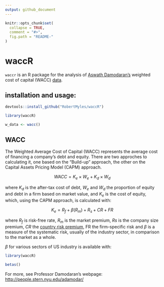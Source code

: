 ```yaml
---
output: github_document
---
```


<!-- README.md is generated from README.Rmd. Please edit that file -->

```r
knitr::opts_chunk$set(
  collapse = TRUE,
  comment = "#>",
  fig.path = "README-"
)
```

# waccR

`waccr` is an R package for the analysis of [Aswath Damodaran's](http://people.stern.nyu.edu/adamodar/New_Home_Page/home.htm) weighted cost of capital (WACC) [data](http://people.stern.nyu.edu/adamodar/New_Home_Page/datafile/wacc.htm). 

## installation and usage: 

```r

devtools::install_github("RobertMyles/waccR")

library(waccR)

w_data <- wacc()

```

## WACC 

The Weighted Average Cost of Capital (WACC) represents the average cost of financing a
company's debt and equity. There are two approches to calculating it, one based on the "Build-up" approach, the other on the Capital Assets Pricing Model (CAPM) approach. 

$$WACC = K_e \times W_e + K_d \times W_d$$

where $K_d$ is the after-tax cost of debt, $W_e$ and $W_d$ the proportion of equity and debt in a firm based on market value, and $K_e$ is the cost of equity, which, using the CAPM approach, is calculated with:   

$$K_e = R_f + \beta(R_m) + R_s + CR + FR$$ 

where $R_f$ is risk-free rate, $R_m$ is the market premium, $Rs$ is the company size premium,
$CR$ the [country risk premium](https://github.com/RobertMyles/riscoBrasil), FR the firm-specific risk and $\beta$ is a measure of the systematic risk, usually of the industry sector, in comparison to the market as a whole.

$\beta$ for various sectors of US industry is available with:  

```r
library(waccR)
```
```r
betas()
```

For more, see Professor Damodaran's webpage: [http://people.stern.nyu.edu/adamodar/](http://people.stern.nyu.edu/adamodar/)


